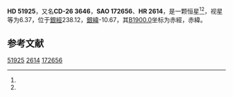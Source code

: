 {{Starbox begin
| name = HD 51925
}}
{{Starbox observe
| epoch = [[J2000.0|J2000.0]]
| constell = {{星座名待查}}<ref name=SIMBAD>{{cite web
 | url=http://simbad.u-strasbg.fr/simbad/sim-id?Ident=HR+2614
 | title =Pulsating variable Star
 | publisher=Centre de Données astronomiques de Strasbourg
 | work=SIMBAD
 | accessdate=2012-07-13}}</ref><ref name=DATA>{{cite web
 | url=http://vizier.u-strasbg.fr/viz-bin/VizieR-5?-out.add=.&-source=5050&-corr=PK=HR&-out.max=9999&HR=2614
 | title=VizieR Detailed Page
 | accessdate=2012-07-13
 | archive-date=2016-03-05
 | archive-url=https://web.archive.org/web/20160305030412/http://vizier.u-strasbg.fr/viz-bin/VizieR-5?-out.add=.&-source=5050&-corr=PK=HR&-out.max=9999&HR=2614
 | dead-url=no
 }}</ref>
| 星官 = 
| ra = {{RA|6|58|7.6}}<ref name=SIMBAD /><ref name=DATA />
| dec = {{DEC|-27|9|53}}<ref name=SIMBAD /><ref name=DATA />
| appmag_v = 6.37<ref name=SIMBAD /><ref name=DATA />
}}
{{Starbox character
| class = B2.5III<ref name=SIMBAD /><ref name=DATA />
| b-v = -0.19<ref name=SIMBAD /><ref name=DATA />
| u-b = -0.82<ref name=SIMBAD /><ref name=DATA />
| r-i = <ref name=SIMBAD /><ref name=DATA />
| variable = 
}}
{{Starbox astrometry
| radial_v = -0.82
| prop_mo_ra = 18
| parallax = 
| p_error = 
}}
{{Starbox catalog
| names =CD-26 3646，[[SAO星表|SAO]] 172656，[[HD星表|HD]] 51925，[[HR星表|HR]] 2614}}
{{Starbox reference |Simbad=HR+2614}}
{{Starbox end}}

'''HD 51925'''，又名'''CD-26 3646'''，'''SAO 172656'''、'''HR 2614'''，是一颗恒星<ref name=SIMBAD /><ref name=DATA />，视星等为6.37，位于[[銀道座標系|銀經]]238.12，[[銀道座標系|銀緯]]-10.67，其[[B1900.0|B1900.0]]坐标为赤經{{RA|6|54|6.6}}，赤緯{{DEC|-27|-10.67|46}}。

== 参考文献 ==
{{reflist}}

{{star-stub}}

[[Category:HD和HDE天體|51925]]
[[Category:HR天體|2614]]
[[Category:SAO天體|172656]]